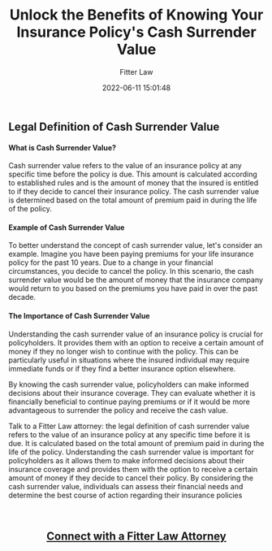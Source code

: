 ﻿---
author: Fitter Law
slug: cash-surrender-value
tags:
categories:
date: 2022-06-11 15:01:48
title: Unlock the Benefits of Knowing Your Insurance Policy's Cash Surrender Value
excerpt: Looking for the Legal Definition of Cash Surrender Value? Learn what it is and why it's important for insurance policyholders. Find out how you can make informed decisions about your insurance coverage and receive cash if you decide to cancel your policy

---

<h3><h2>Legal Definition of Cash Surrender Value</h2>
<h4>What is Cash Surrender Value?</h4>
Cash surrender value refers to the value of an insurance policy at any specific time before the policy is due. This amount is calculated according to established rules and is the amount of money that the insured is entitled to if they decide to cancel their insurance policy. The cash surrender value is determined based on the total amount of premium paid in during the life of the policy.

<h4>Example of Cash Surrender Value</h4>
To better understand the concept of cash surrender value, let's consider an example. Imagine you have been paying premiums for your life insurance policy for the past 10 years. Due to a change in your financial circumstances, you decide to cancel the policy. In this scenario, the cash surrender value would be the amount of money that the insurance company would return to you based on the premiums you have paid in over the past decade.

<h4>The Importance of Cash Surrender Value</h4>
Understanding the cash surrender value of an insurance policy is crucial for policyholders. It provides them with an option to receive a certain amount of money if they no longer wish to continue with the policy. This can be particularly useful in situations where the insured individual may require immediate funds or if they find a better insurance option elsewhere.

By knowing the cash surrender value, policyholders can make informed decisions about their insurance coverage. They can evaluate whether it is financially beneficial to continue paying premiums or if it would be more advantageous to surrender the policy and receive the cash value.


Talk to a Fitter Law attorney: the legal definition of cash surrender value refers to the value of an insurance policy at any specific time before it is due. It is calculated based on the total amount of premium paid in during the life of the policy. Understanding the cash surrender value is important for policyholders as it allows them to make informed decisions about their insurance coverage and provides them with the option to receive a certain amount of money if they decide to cancel their policy. By considering the cash surrender value, individuals can assess their financial needs and determine the best course of action regarding their insurance policies</h3>
&nbsp;

&nbsp;
<h2 style="text-align: center;"><a href="https://fitterlaw.com/login/">Connect with a Fitter Law Attorney</a></h2>
&nbsp;

&nbsp;
